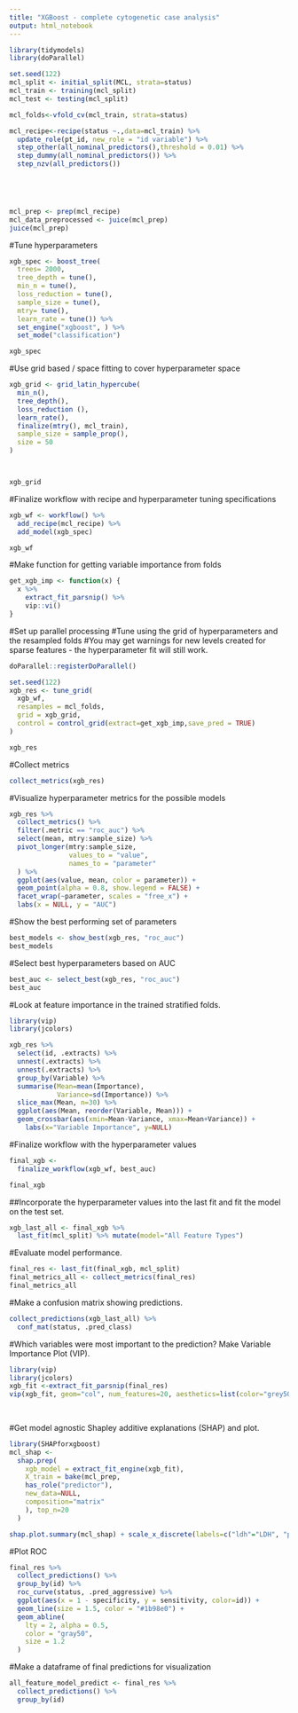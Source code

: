 ```yaml
---
title: "XGBoost - complete cytogenetic case analysis"
output: html_notebook
---
```


```r
library(tidymodels)
library(doParallel)

set.seed(122)
mcl_split <- initial_split(MCL, strata=status)
mcl_train <- training(mcl_split)
mcl_test <- testing(mcl_split)

mcl_folds<-vfold_cv(mcl_train, strata=status)

```



```r
mcl_recipe<-recipe(status ~.,data=mcl_train) %>% 
  update_role(pt_id, new_role = "id variable") %>% 
  step_other(all_nominal_predictors(),threshold = 0.01) %>% 
  step_dummy(all_nominal_predictors()) %>% 
  step_nzv(all_predictors()) 

   



mcl_prep <- prep(mcl_recipe)
mcl_data_preprocessed <- juice(mcl_prep)
juice(mcl_prep)
```

#Tune hyperparameters

```r
xgb_spec <- boost_tree(
  trees= 2000,
  tree_depth = tune(),
  min_n = tune(),
  loss_reduction = tune(),
  sample_size = tune(),
  mtry= tune(),
  learn_rate = tune()) %>% 
  set_engine("xgboost", ) %>% 
  set_mode("classification")

xgb_spec
```

#Use grid based / space fitting to cover hyperparameter space

```r
xgb_grid <- grid_latin_hypercube(
  min_n(),
  tree_depth(),
  loss_reduction (),
  learn_rate(),
  finalize(mtry(), mcl_train),
  sample_size = sample_prop(),
  size = 50
)



xgb_grid 
```

#Finalize workflow with recipe and hyperparameter tuning specifications

```r
xgb_wf <- workflow() %>%
  add_recipe(mcl_recipe) %>% 
  add_model(xgb_spec)

xgb_wf
```

#Make function for getting variable importance from folds

```r
get_xgb_imp <- function(x) {
  x %>% 
    extract_fit_parsnip() %>% 
    vip::vi()
}
```

#Set up parallel processing #Tune using the grid of hyperparameters and
the resampled folds #You may get warnings for new levels created for
sparse features - the hyperparameter fit will still work.

```r
doParallel::registerDoParallel()

set.seed(122)
xgb_res <- tune_grid(
  xgb_wf,
  resamples = mcl_folds,
  grid = xgb_grid,
  control = control_grid(extract=get_xgb_imp,save_pred = TRUE)
)

xgb_res
```

#Collect metrics

```r
collect_metrics(xgb_res)
```

#Visualize hyperparameter metrics for the possible models

```r
xgb_res %>%
  collect_metrics() %>%
  filter(.metric == "roc_auc") %>%
  select(mean, mtry:sample_size) %>%
  pivot_longer(mtry:sample_size,
               values_to = "value",
               names_to = "parameter"
  ) %>%
  ggplot(aes(value, mean, color = parameter)) +
  geom_point(alpha = 0.8, show.legend = FALSE) +
  facet_wrap(~parameter, scales = "free_x") +
  labs(x = NULL, y = "AUC")
```

#Show the best performing set of parameters

```r
best_models <- show_best(xgb_res, "roc_auc")
best_models

```

#Select best hyperparameters based on AUC

```r
best_auc <- select_best(xgb_res, "roc_auc")
best_auc
```

#Look at feature importance in the trained stratified folds.

```r
library(vip)
library(jcolors)

xgb_res %>% 
  select(id, .extracts) %>% 
  unnest(.extracts) %>% 
  unnest(.extracts) %>% 
  group_by(Variable) %>% 
  summarise(Mean=mean(Importance),
            Variance=sd(Importance)) %>% 
  slice_max(Mean, n=30) %>% 
  ggplot(aes(Mean, reorder(Variable, Mean))) +
  geom_crossbar(aes(xmin=Mean-Variance, xmax=Mean+Variance)) +
    labs(x="Variable Importance", y=NULL)


```

#Finalize workflow with the hyperparameter values

```r
final_xgb <- 
  finalize_workflow(xgb_wf, best_auc)

final_xgb
```

##Incorporate the hyperparameter values into the last fit and fit the
model on the test set.

```r
xgb_last_all <- final_xgb %>% 
  last_fit(mcl_split) %>% mutate(model="All Feature Types")
```

#Evaluate model performance.

```r
final_res <- last_fit(final_xgb, mcl_split)
final_metrics_all <- collect_metrics(final_res)
final_metrics_all
```

#Make a confusion matrix showing predictions.

```r
collect_predictions(xgb_last_all) %>% 
  conf_mat(status, .pred_class) 
```

#Which variables were most important to the prediction? Make Variable
Importance Plot (VIP).

```r
library(vip)
library(jcolors)
xgb_fit <-extract_fit_parsnip(final_res)
vip(xgb_fit, geom="col", num_features=20, aesthetics=list(color="grey50", fill="#1b98e0")) + scale_x_discrete(labels=c("ldh"="LDH", "platelets" ="Platelets", "ki_67"="Ki67%", "hgb"="Hgb","bm"= "BM", "b2m"="B2M", "wbc"="WBC","age_dx_years"="Age at dx", "tp53_yes"= "TP53 mutation", "ecog_X1"= "ECOG 1", "total_genes_mutated" = "Number of Somatic Mutations", "morph_classic" ="Classic Morphology", "bmi"= "BMI", "b_symptoms_yes"="B symptoms", "smoke_no"="Never Smoker", "alcohol" = "Alcohol consumption", "card11_yes" = "CARD11 mutation", "gi_involve_yes" = "GI Involvement", "complex_kar_yes" = "Complex Karyotype", "site_ln_multiple" = "Site: Multiple Lymph Nodes"))
                                                                            
                                                                          
```

#Get model agnostic Shapley additive explanations (SHAP) and plot.

```r
library(SHAPforxgboost)
mcl_shap <-
  shap.prep(
    xgb_model = extract_fit_engine(xgb_fit),
    X_train = bake(mcl_prep,
    has_role("predictor"),
    new_data=NULL,
    composition="matrix"
    ), top_n=20
  )


```

```r
shap.plot.summary(mcl_shap) + scale_x_discrete(labels=c("ldh"="LDH", "platelets" ="Platelets", "ki_67"="Ki67%", "hgb"="Hgb","bm"= "BM", "b2m"="B2M", "wbc"="WBC","age_dx_years"="Age at dx", "tp53_yes"= "TP53 mutation", "ecog_X1"= "ECOG 1", "total_genes_mutated" = "Number of Somatic mutations", "morph_classic" ="Classic Morphology", "bmi"= "BMI", "b_symptoms_yes"="B symptoms", "smoke_no"="Never Smoker", "alcohol" = "Alcohol consumption", "card11_yes" = "CARD11 mutation", "gi_involve_yes" = "GI Involvement", "complex_kar_yes" = "Complex Karyotype", "site_ln_multiple" = "Site: Multiple Lymph Nodes", "total_germ_variants" = "Number of Germline Mutations"), limits=rev) 
```

#Plot ROC

```r
final_res %>%
  collect_predictions() %>%
  group_by(id) %>% 
  roc_curve(status, .pred_aggressive) %>%
  ggplot(aes(x = 1 - specificity, y = sensitivity, color=id)) +
  geom_line(size = 1.5, color = "#1b98e0") +
  geom_abline(
    lty = 2, alpha = 0.5,
    color = "gray50",
    size = 1.2
  )
```

#Make a dataframe of final predictions for visualization

```r
all_feature_model_predict <- final_res %>%
  collect_predictions() %>%
  group_by(id)
```
